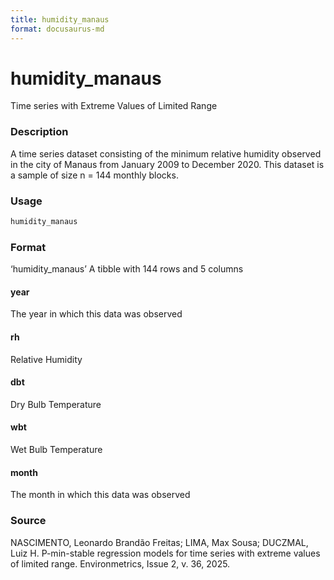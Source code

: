 ```yaml
---
title: humidity_manaus
format: docusaurus-md
---
```





# humidity_manaus

Time series with Extreme Values of Limited Range

### Description

A time series dataset consisting of the minimum relative humidity
observed in the city of Manaus from January 2009 to December 2020. This
dataset is a sample of size n = 144 monthly blocks.

### Usage

```r
humidity_manaus
```

### Format

‘humidity_manaus’ A tibble with 144 rows and 5 columns

#### year

The year in which this data was observed

#### rh

Relative Humidity

#### dbt

Dry Bulb Temperature

#### wbt

Wet Bulb Temperature

#### month

The month in which this data was observed

### Source

NASCIMENTO, Leonardo Brandão Freitas; LIMA, Max Sousa; DUCZMAL, Luiz H.
P-min-stable regression models for time series with extreme values of
limited range. Environmetrics, Issue 2, v. 36, 2025.
